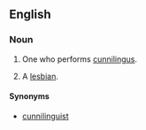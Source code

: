 ==English==

===Noun===
{{en-noun}}

# {{British|US|offensive|vulgar}} One who performs [[cunnilingus]].
# {{pejorative|derogatory|vulgar}} A [[lesbian]].

====Synonyms====
* {{sense|one who performs cunnilingus}} [[cunnilinguist]]